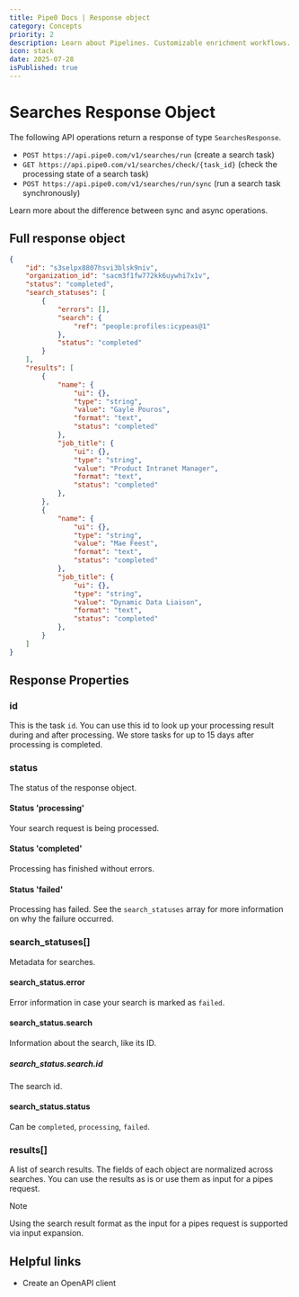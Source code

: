 ```yaml
---
title: Pipe0 Docs | Response object
category: Concepts
priority: 2
description: Learn about Pipelines. Customizable enrichment workflows.
icon: stack
date: 2025-07-28
isPublished: true
---
```


# Searches Response Object

The following API operations return a response of type `SearchesResponse`.

- `POST https://api.pipe0.com/v1/searches/run` (create a search task)
- `GET https://api.pipe0.com/v1/searches/check/{task_id}` (check the processing state of a search task)
- `POST https://api.pipe0.com/v1/searches/run/sync` (run a search task synchronously)

<AppLink linkType="async">Learn more</AppLink> about the difference between sync and async operations.

## Full response object

```JSON
{
	"id": "s3selpx8807hsvi3blsk9niv",
    "organization_id": "sacm3f1fw772kk6uywhi7x1v",
	"status": "completed",
	"search_statuses": [
		{
			"errors": [],
			"search": {
				"ref": "people:profiles:icypeas@1"
			},
			"status": "completed"
		}
	],
	"results": [
		{
			"name": {
				"ui": {},
				"type": "string",
				"value": "Gayle Pouros",
				"format": "text",
				"status": "completed"
			},
			"job_title": {
				"ui": {},
				"type": "string",
				"value": "Product Intranet Manager",
				"format": "text",
				"status": "completed"
			},
		},
		{
			"name": {
				"ui": {},
				"type": "string",
				"value": "Mae Feest",
				"format": "text",
				"status": "completed"
			},
			"job_title": {
				"ui": {},
				"type": "string",
				"value": "Dynamic Data Liaison",
				"format": "text",
				"status": "completed"
			},
		}
	]
}
```


## Response Properties

### id

This is the task `id`. You can use this id to look up your processing result during and after processing.
We store tasks for up to 15 days after processing is completed.

### status

The status of the response object.

#### Status 'processing'

Your search request is being processed. 

#### Status 'completed'

Processing has finished without errors.

#### Status 'failed'

Processing has failed. See the `search_statuses` array for more information on why the failure occurred.

### search_statuses[]

Metadata for searches.

#### search_status.error

Error information in case your search is marked as `failed`.

#### search_status.search

Information about the search, like its ID.

##### search_status.search.id

The search id.

#### search_status.status

Can be `completed`, `processing`, `failed`.

### results[]

A list of search results. The fields of each object are normalized across searches. You can use the results as is 
or use them as input for a <AppLink linkType="pipelineRequest">pipes request</AppLink>.

> [!NOTE]
> 
> Using the search result format as the input for a pipes request is supported via <AppLink linkType="inputExpansion">input expansion</AppLink>.


## Helpful links

- <AppLink linkType="openAPI">Create an OpenAPI client</AppLink>